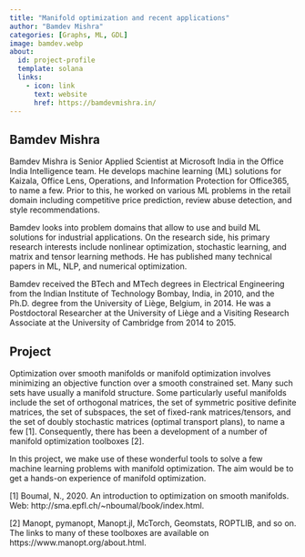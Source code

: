```yaml
---
title: "Manifold optimization and recent applications"
author: "Bamdev Mishra"
categories: [Graphs, ML, GDL]
image: bamdev.webp
about:
  id: project-profile
  template: solana
  links:
    - icon: link
      text: website
      href: https://bamdevmishra.in/
---
```

## Bamdev Mishra
Bamdev Mishra is Senior Applied Scientist at Microsoft India in the Office India Intelligence team. He develops machine learning (ML) solutions for Kaizala, Office Lens, Operations, and Information Protection for Office365, to name a few. Prior to this, he worked on various ML problems in the retail domain including competitive price prediction, review abuse detection, and style recommendations.

Bamdev looks into problem domains that allow to use and build ML solutions for industrial applications. On the research side, his primary research interests include nonlinear optimization, stochastic learning, and matrix and tensor learning methods. He has published many technical papers in ML, NLP, and numerical optimization.

Bamdev received the BTech and MTech degrees in Electrical Engineering from the Indian Institute of Technology Bombay, India, in 2010, and the Ph.D. degree from the University of Liège, Belgium, in 2014. He was a Postdoctoral Researcher at the University of Liège and a Visiting Research Associate at the University of Cambridge from 2014 to 2015.

## Project
Optimization over smooth manifolds or manifold optimization involves minimizing an objective function over a smooth constrained set. Many such sets have usually a manifold structure. Some particularly useful manifolds include the set of orthogonal matrices, the set of symmetric positive definite matrices, the set of subspaces, the set of fixed-rank matrices/tensors, and the set of doubly stochastic matrices (optimal transport plans), to name a few [1]. Consequently, there has been a development of a number of manifold optimization toolboxes [2].

In this project, we make use of these wonderful tools to solve a few machine learning problems with manifold optimization. The aim would be to get a hands-on experience of manifold optimization.

[1] Boumal, N., 2020. An introduction to optimization on smooth manifolds. Web: http://sma.epfl.ch/~nboumal/book/index.html.

[2] Manopt, pymanopt, Manopt.jl, McTorch, Geomstats, ROPTLIB, and so on. The links to many of these toolboxes are available on https://www.manopt.org/about.html.